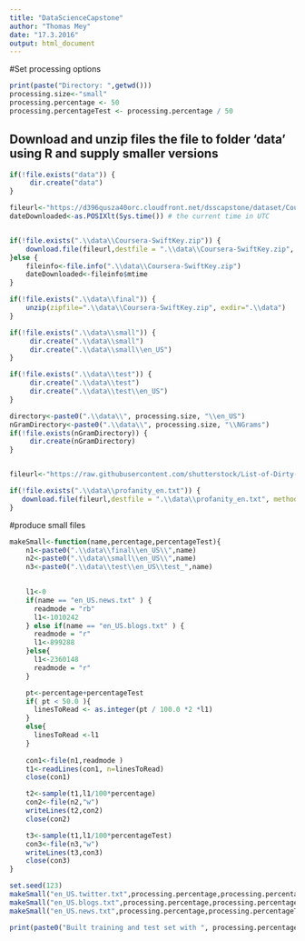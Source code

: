```yaml
---
title: "DataScienceCapstone"
author: "Thomas Mey"
date: "17.3.2016"
output: html_document
---
```




#Set processing options
```r
print(paste("Directory: ",getwd()))
processing.size<-"small"
processing.percentage <- 50
processing.percentageTest <- processing.percentage / 50


```

## Download and unzip files the file to folder 'data' using R and supply smaller versions
```r
if(!file.exists("data")) {
     dir.create("data")
}

fileurl<-"https://d396qusza40orc.cloudfront.net/dsscapstone/dataset/Coursera-SwiftKey.zip"
dateDownloaded<-as.POSIXlt(Sys.time()) # the current time in UTC


if(!file.exists(".\\data\\Coursera-SwiftKey.zip")) {
    download.file(fileurl,destfile = ".\\data\\Coursera-SwiftKey.zip", method="auto", mode="wb")
}else {
    fileinfo<-file.info(".\\data\\Coursera-SwiftKey.zip")
    dateDownloaded<-fileinfo$mtime
}

if(!file.exists(".\\data\\final")) {
    unzip(zipfile=".\\data\\Coursera-SwiftKey.zip", exdir=".\\data")
}

if(!file.exists(".\\data\\small")) {
     dir.create(".\\data\\small")
     dir.create(".\\data\\small\\en_US")
}

if(!file.exists(".\\data\\test")) {
     dir.create(".\\data\\test")
     dir.create(".\\data\\test\\en_US")
}

directory<-paste0(".\\data\\", processing.size, "\\en_US")
nGramDirectory<-paste0(".\\data\\", processing.size, "\\NGrams")
if(!file.exists(nGramDirectory)) {
     dir.create(nGramDirectory)
}


fileurl<-"https://raw.githubusercontent.com/shutterstock/List-of-Dirty-Naughty-Obscene-and-Otherwise-Bad-Words/master/en"

if(!file.exists(".\\data\\profanity_en.txt")) {
   download.file(fileurl,destfile = ".\\data\\profanity_en.txt", method="auto", mode="w")
}
```


#produce small files
```r
makeSmall<-function(name,percentage,percentageTest){
    n1<-paste0(".\\data\\final\\en_US\\",name)
    n2<-paste0(".\\data\\small\\en_US\\",name)
    n3<-paste0(".\\data\\test\\en_US\\test_",name)
    

    l1<-0
    if(name == "en_US.news.txt" ) {
      readmode = "rb"
      l1<-1010242
    } else if(name == "en_US.blogs.txt" ) {
      readmode = "r"
      l1<-899288
    }else{
      l1<-2360148
      readmode = "r"
    }

    pt<-percentage+percentageTest
    if( pt < 50.0 ){
      linesToRead <- as.integer(pt / 100.0 *2 *l1)
    }
    else{
      linesToRead <-l1
    }
      
    con1<-file(n1,readmode )
    t1<-readLines(con1, n=linesToRead)
    close(con1)

    t2<-sample(t1,l1/100*percentage)
    con2<-file(n2,"w")
    writeLines(t2,con2)
    close(con2)

    t3<-sample(t1,l1/100*percentageTest)
    con3<-file(n3,"w")
    writeLines(t3,con3)
    close(con3)
}

set.seed(123)
makeSmall("en_US.twitter.txt",processing.percentage,processing.percentageTest)
makeSmall("en_US.blogs.txt",processing.percentage,processing.percentageTest)
makeSmall("en_US.news.txt",processing.percentage,processing.percentageTest)

print(paste0("Built training and test set with ", processing.percentage, "% training and ",processing.percentageTest ,"% test."  ))

```


